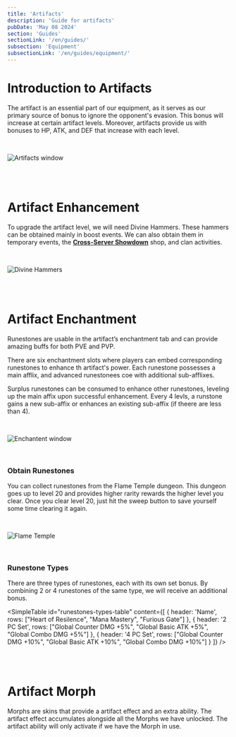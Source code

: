 ```yaml
---
title: 'Artifacts'
description: 'Guide for artifacts'
pubDate: 'May 08 2024'
section: 'Guides'
sectionLink: '/en/guides/'
subsection: 'Equipment'
subsectionLink: '/en/guides/equipment/'
---
```



# Introduction to Artifacts
The artifact is an essential part of our equipment, as it serves as our primary source of bonus to ignore the opponent's evasion.
This bonus will increase at certain artifact levels.
Moreover, artifacts provide us with bonuses to HP, ATK, and DEF that increase with each level.

<br/>

![Artifacts window](/assets/img/guides/equipment/artifacts/artifact_window.webp)


<br/>
<br/>


# Artifact Enhancement
To upgrade the artifact level, we will need Divine Hammers.
These hammers can be obtained mainly in boost events.
We can also obtain them in temporary events, the __[Cross-Server Showdown](https://lom-academy.com/en/guides/game-modes/cross-server-showdown)__ shop, and clan activities.

<br/>

![Divine Hammers](/assets/img/guides/equipment/artifacts/divine_hammers.webp)


<br/>
<br/>


# Artifact Enchantment
Runestones are usable in the artifact’s enchantment tab and can provide amazing buffs for both PVE and PVP.

There are six enchantment slots where players can embed corresponding runestones to enhance th artifact's power.
Each runestone possesses a main afflix, and advanced runestonees coe with additional sub-afflixes.

Surplus runestones can be consumed to enhance other runestones, leveling up the main affix upon successful enhancement.
Every 4 levls, a runstone gains a new sub-affix or enhances an existing sub-affix (if theere are less than 4).

<br/>

![Enchantent window](/assets/img/guides/equipment/artifacts/enchantment_window.webp)

<br/>

### Obtain Runestones
You can collect runestones from the Flame Temple dungeon.
This dungeon goes up to level 20 and provides higher rarity rewards the higher level you clear.
Once you clear level 20, just hit the sweep button to save yourself some time clearing it again.

<br/>

![Flame Temple](/assets/img/guides/equipment/artifacts/flame_temple.webp)

<br/>

### Runestone Types
There are three types of runestones, each with its own set bonus.
By combining 2 or 4 runestones of the same type, we will receive an additional bonus.

<SimpleTable
    id="runestones-types-table"
    content={[
        {
            header: 'Name',
            rows: ["Heart of Resilence", "Mana Mastery", "Furious Gate"]
        },
        {
            header: '2 PC Set',
            rows: ["Global Counter DMG +5%", "Global Basic ATK +5%", "Global Combo DMG +5%"]
        },
        {
            header: '4 PC Set',
            rows: ["Global Counter DMG +10%", "Global Basic ATK +10%", "Global Combo DMG +10%"]
        }
    ]}
/>

<br/>
<br/>


# Artifact Morph
Morphs are skins that provide a artifact effect and an extra ability.
The artifact effect accumulates alongside all the Morphs we have unlocked.
The artifact ability will only activate if we have the Morph in use.

<br/>

<ItemImageTable type='artifact'/>
